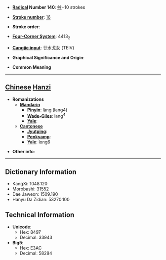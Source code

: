 * '''[[Wiktionary:Chinese radical index| Radical]] Number 140''': [[Wiktionary:Chinese radical index 艸|艸]]+10 strokes

* '''[[Wiktionary:Chinese total strokes index|Stroke number]]''': [[Wiktionary:Chinese total strokes index 16|16]]

* '''Stroke order''': 

* '''[[Wiktionary:Chinese four corner index|Four-Corner System]]''': 4413<sub>2</sub>

* '''[[Wiktionary:Chinese Cangjie index|Cangjie input]]''': 廿水戈女 (TEIV)

* '''Graphical Significance and Origin''': 

* '''Common Meaning'''

----

== [[Chinese]] [[Hanzi]] ==

* '''Romanizations'''
** '''[[Mandarin]]'''
*** '''[[Pinyin]]''': làng (lang4)
*** '''[[Wade-Giles]]''': lang<sup>4</sup>
*** '''[[Yale]]''': 
** '''[[Cantonese]]'''
*** '''[[Jyutping]]''':
*** '''[[Penkyamp]]''': 
*** '''[[Yale]]''': long6

* '''Other info''': 

----

== Dictionary Information ==

* KangXi: 1048.120
* Morobashi: 31552
* Dae Jaweon: 1509.190
* Hanyu Da Zidian: 53270.100

== Technical Information ==

* '''Unicode''':
** Hex: 8497
** Decimal: 33943
* '''Big5''':
** Hex: E3AC
** Decimal: 58284